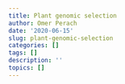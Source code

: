 ```yaml
---
title: Plant genomic selection
author: Omer Perach
date: '2020-06-15'
slug: plant-genomic-selection
categories: []
tags: []
description: ''
topics: []
---
```

